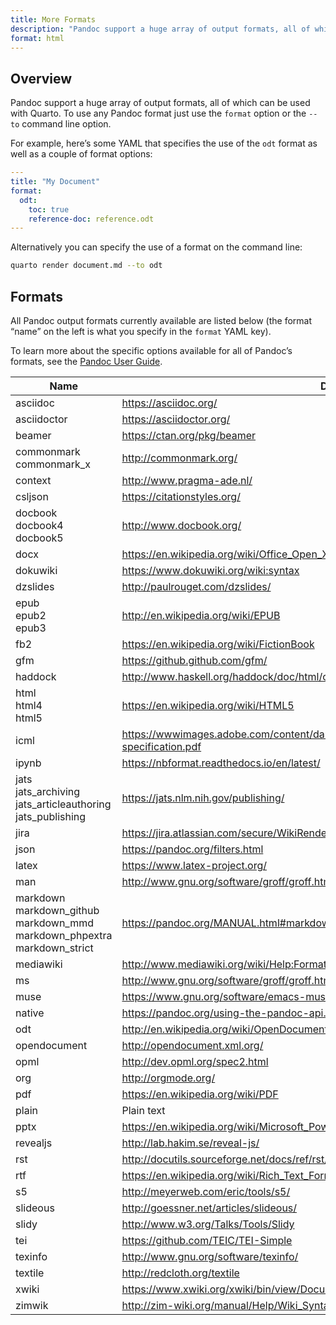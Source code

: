 ```yaml
---
title: More Formats
description: "Pandoc support a huge array of output formats, all of which can be used with Quarto. To use any Pandoc format just use the `format` option or the `--to` command line option."
format: html
---
```


## Overview

Pandoc support a huge array of output formats, all of which can be used with Quarto. To use any Pandoc format just use the `format` option or the `--to` command line option.

For example, here's some YAML that specifies the use of the `odt` format as well as a couple of format options:

``` yaml
---
title: "My Document"
format: 
  odt:
    toc: true
    reference-doc: reference.odt
---
```

Alternatively you can specify the use of a format on the command line:

``` bash
quarto render document.md --to odt
```

## Formats

All Pandoc output formats currently available are listed below (the format "name" on the left is what you specify in the `format` YAML key).

To learn more about the specific options available for all of Pandoc's formats, see the [Pandoc User Guide](https://pandoc.org/MANUAL.html).

+------------------------+-------------------------------------------------------------------------------------------------------+
| Name                   | Details                                                                                               |
+========================+=======================================================================================================+
| asciidoc               | <https://asciidoc.org/>                                                                               |
+------------------------+-------------------------------------------------------------------------------------------------------+
| asciidoctor            | <https://asciidoctor.org/>                                                                            |
+------------------------+-------------------------------------------------------------------------------------------------------+
| beamer                 | <https://ctan.org/pkg/beamer>                                                                         |
+------------------------+-------------------------------------------------------------------------------------------------------+
| commonmark\            | <http://commonmark.org/>                                                                              |
| commonmark_x           |                                                                                                       |
+------------------------+-------------------------------------------------------------------------------------------------------+
| context                | <http://www.pragma-ade.nl/>                                                                           |
+------------------------+-------------------------------------------------------------------------------------------------------+
| csljson                | <https://citationstyles.org/>                                                                         |
+------------------------+-------------------------------------------------------------------------------------------------------+
| docbook\               | <http://www.docbook.org/>                                                                             |
| docbook4\              |                                                                                                       |
| docbook5               |                                                                                                       |
+------------------------+-------------------------------------------------------------------------------------------------------+
| docx                   | <https://en.wikipedia.org/wiki/Office_Open_XML>                                                       |
+------------------------+-------------------------------------------------------------------------------------------------------+
| dokuwiki               | <https://www.dokuwiki.org/wiki:syntax>                                                                |
+------------------------+-------------------------------------------------------------------------------------------------------+
| dzslides               | <http://paulrouget.com/dzslides/>                                                                     |
+------------------------+-------------------------------------------------------------------------------------------------------+
| epub\                  | <http://en.wikipedia.org/wiki/EPUB>                                                                   |
| epub2\                 |                                                                                                       |
| epub3                  |                                                                                                       |
+------------------------+-------------------------------------------------------------------------------------------------------+
| fb2                    | <https://en.wikipedia.org/wiki/FictionBook>                                                           |
+------------------------+-------------------------------------------------------------------------------------------------------+
| gfm                    | <https://github.github.com/gfm/>                                                                      |
+------------------------+-------------------------------------------------------------------------------------------------------+
| haddock                | <http://www.haskell.org/haddock/doc/html/ch03s08.html>                                                |
+------------------------+-------------------------------------------------------------------------------------------------------+
| html\                  | <https://en.wikipedia.org/wiki/HTML5>                                                                 |
| html4\                 |                                                                                                       |
| html5                  |                                                                                                       |
+------------------------+-------------------------------------------------------------------------------------------------------+
| icml                   | <https://wwwimages.adobe.com/content/dam/acom/en/devnet/indesign/sdk/cs6/idml/idml-specification.pdf> |
+------------------------+-------------------------------------------------------------------------------------------------------+
| ipynb                  | <https://nbformat.readthedocs.io/en/latest/>                                                          |
+------------------------+-------------------------------------------------------------------------------------------------------+
| jats\                  | <https://jats.nlm.nih.gov/publishing/>                                                                |
| jats_archiving\        |                                                                                                       |
| jats_articleauthoring\ |                                                                                                       |
| jats_publishing        |                                                                                                       |
+------------------------+-------------------------------------------------------------------------------------------------------+
| jira                   | <https://jira.atlassian.com/secure/WikiRendererHelpAction.jspa?section=all>                           |
+------------------------+-------------------------------------------------------------------------------------------------------+
| json                   | <https://pandoc.org/filters.html>                                                                     |
+------------------------+-------------------------------------------------------------------------------------------------------+
| latex                  | <https://www.latex-project.org/>                                                                      |
+------------------------+-------------------------------------------------------------------------------------------------------+
| man                    | <http://www.gnu.org/software/groff/groff.html>                                                        |
+------------------------+-------------------------------------------------------------------------------------------------------+
| markdown\              | <https://pandoc.org/MANUAL.html#markdown-variants>                                                    |
| markdown_github\       |                                                                                                       |
| markdown_mmd\          |                                                                                                       |
| markdown_phpextra\     |                                                                                                       |
| markdown_strict        |                                                                                                       |
+------------------------+-------------------------------------------------------------------------------------------------------+
| mediawiki              | <http://www.mediawiki.org/wiki/Help:Formatting>                                                       |
+------------------------+-------------------------------------------------------------------------------------------------------+
| ms                     | <http://www.gnu.org/software/groff/groff.html>                                                        |
+------------------------+-------------------------------------------------------------------------------------------------------+
| muse                   | <https://www.gnu.org/software/emacs-muse/manual/>                                                     |
+------------------------+-------------------------------------------------------------------------------------------------------+
| native                 | <https://pandoc.org/using-the-pandoc-api.html>                                                        |
+------------------------+-------------------------------------------------------------------------------------------------------+
| odt                    | <http://en.wikipedia.org/wiki/OpenDocument>                                                           |
+------------------------+-------------------------------------------------------------------------------------------------------+
| opendocument           | <http://opendocument.xml.org/>                                                                        |
+------------------------+-------------------------------------------------------------------------------------------------------+
| opml                   | <http://dev.opml.org/spec2.html>                                                                      |
+------------------------+-------------------------------------------------------------------------------------------------------+
| org                    | <http://orgmode.org/>                                                                                 |
+------------------------+-------------------------------------------------------------------------------------------------------+
| pdf                    | <https://en.wikipedia.org/wiki/PDF>                                                                   |
+------------------------+-------------------------------------------------------------------------------------------------------+
| plain                  | Plain text                                                                                            |
+------------------------+-------------------------------------------------------------------------------------------------------+
| pptx                   | <https://en.wikipedia.org/wiki/Microsoft_PowerPoint>                                                  |
+------------------------+-------------------------------------------------------------------------------------------------------+
| revealjs               | <http://lab.hakim.se/reveal-js/>                                                                      |
+------------------------+-------------------------------------------------------------------------------------------------------+
| rst                    | <http://docutils.sourceforge.net/docs/ref/rst/introduction.html>                                      |
+------------------------+-------------------------------------------------------------------------------------------------------+
| rtf                    | <https://en.wikipedia.org/wiki/Rich_Text_Format>                                                      |
+------------------------+-------------------------------------------------------------------------------------------------------+
| s5                     | <http://meyerweb.com/eric/tools/s5/>                                                                  |
+------------------------+-------------------------------------------------------------------------------------------------------+
| slideous               | <http://goessner.net/articles/slideous/>                                                              |
+------------------------+-------------------------------------------------------------------------------------------------------+
| slidy                  | <http://www.w3.org/Talks/Tools/Slidy>                                                                 |
+------------------------+-------------------------------------------------------------------------------------------------------+
| tei                    | <https://github.com/TEIC/TEI-Simple>                                                                  |
+------------------------+-------------------------------------------------------------------------------------------------------+
| texinfo                | <http://www.gnu.org/software/texinfo/>                                                                |
+------------------------+-------------------------------------------------------------------------------------------------------+
| textile                | <http://redcloth.org/textile>                                                                         |
+------------------------+-------------------------------------------------------------------------------------------------------+
| xwiki                  | <https://www.xwiki.org/xwiki/bin/view/Documentation/UserGuide/Features/XWikiSyntax/>                  |
+------------------------+-------------------------------------------------------------------------------------------------------+
| zimwik                 | <http://zim-wiki.org/manual/Help/Wiki_Syntax.html>                                                    |
+------------------------+-------------------------------------------------------------------------------------------------------+

